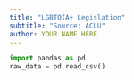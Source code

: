 ```yaml
---
title: "LGBTQIA+ Legislation"
subtitle: "Source: ACLU"
author: YOUR NAME HERE
---
```


```python
import pandas as pd
raw_data = pd.read_csv()
```